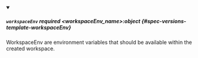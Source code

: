 


<details className="config-field" data-expandable="true" open>
<summary>

##### `workspaceEnv` <span className="config-field-required" data-required="false">required</span> <span className="config-field-type">&lt;workspaceEnv_name&gt;:object</span> <span className="config-field-default"></span> <span className="config-field-enum"></span> {#spec-versions-template-workspaceEnv}

WorkspaceEnv are environment variables that should be available within the created workspace.

</summary>

<PartialWorkspaceEnvreference />


</details>

